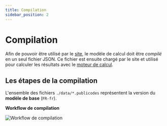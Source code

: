 ```yaml
---
title: Compilation
sidebar_position: 2
---
```


# Compilation

Afin de pouvoir être utilisé par le [site](../../website), le modèle de calcul
doit être _compilé_ en un seul fichier JSON. Ce fichier est ensuite chargé par
le site et utilisé pour calculer les résultats avec le [moteur de
calcul](https://publi.codes/docs/api/core).

## Les étapes de la compilation

L'ensemble des fichiers `./data/*.publicodes` représentent la version du **modèle
de base** (`FR-fr`).


**Workflow de compilation**

![Workflow de compilation](./../../assets/compilation-steps-with-optim.png)


